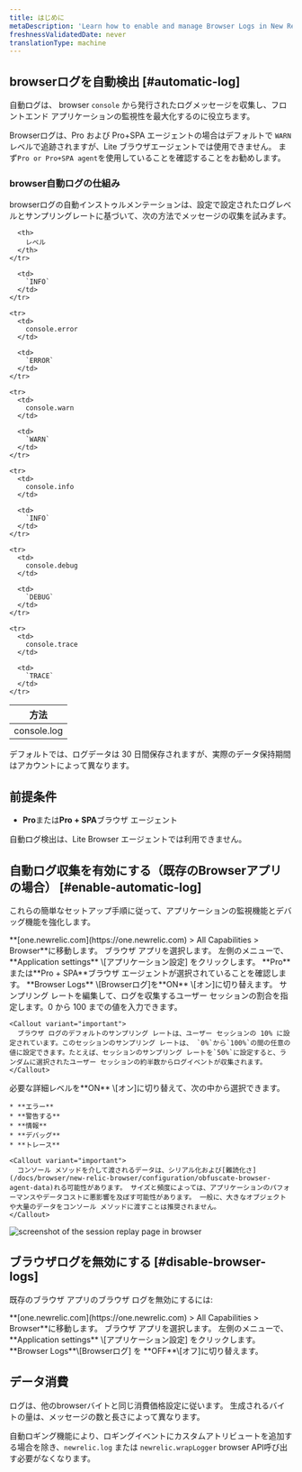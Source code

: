 ```yaml
---
title: はじめに
metaDescription: 'Learn how to enable and manage Browser Logs in New Relic, including steps for automatic log collection and how to disable the feature.'
freshnessValidatedDate: never
translationType: machine
---
```


## browserログを自動検出 [#automatic-log]

自動ログは、 browser `console` から発行されたログメッセージを収集し、フロントエンド アプリケーションの監視性を最大化するのに役立ちます。

Browserログは、Pro および Pro+SPA エージェントの場合はデフォルトで `WARN` レベルで追跡されますが、Lite ブラウザエージェントでは使用できません。 まず`Pro or Pro+SPA agent`を使用していることを確認することをお勧めします。

### browser自動ログの仕組み

browserログの自動インストゥルメンテーションは、設定で設定されたログレベルとサンプリングレートに基づいて、次の方法でメッセージの収集を試みます。

<table>
  <thead>
    <tr>
      <th style={{width: "200px"}}>
        方法
      </th>

      <th>
        レベル
      </th>
    </tr>
  </thead>

  <tbody>
    <tr>
      <td>
        console.log
      </td>

      <td>
        `INFO`
      </td>
    </tr>

    <tr>
      <td>
        console.error
      </td>

      <td>
        `ERROR`
      </td>
    </tr>

    <tr>
      <td>
        console.warn
      </td>

      <td>
        `WARN`
      </td>
    </tr>

    <tr>
      <td>
        console.info
      </td>

      <td>
        `INFO`
      </td>
    </tr>

    <tr>
      <td>
        console.debug
      </td>

      <td>
        `DEBUG`
      </td>
    </tr>

    <tr>
      <td>
        console.trace
      </td>

      <td>
        `TRACE`
      </td>
    </tr>
  </tbody>
</table>

デフォルトでは、ログデータは 30 日間保存されますが、実際のデータ保持期間はアカウントによって異なります。

## 前提条件

* **Pro**または**Pro + SPA**ブラウザ エージェント

<Callout variant="important">
  自動ログ検出は、Lite Browser エージェントでは利用できません。
</Callout>

## 自動ログ収集を有効にする（既存のBrowserアプリの場合） [#enable-automatic-log]

これらの簡単なセットアップ手順に従って、アプリケーションの監視機能とデバッグ機能を強化します。

<Steps>
  <Step>
    **[one.newrelic.com](https://one.newrelic.com) &gt; All Capabilities &gt; Browser**に移動します。
  </Step>

  <Step>
    ブラウザ アプリを選択します。
  </Step>

  <Step>
    左側のメニューで、 **Application settings** \[アプリケーション設定] をクリックします。
  </Step>

  <Step>
    **Pro**または**Pro + SPA**ブラウザ エージェントが選択されていることを確認します。
  </Step>

  <Step>
    **Browser Logs** \[Browserログ]を**ON** \[オン]に切り替えます。
  </Step>

  <Step>
    サンプリング レートを編集して、ログを収集するユーザー セッションの割合を指定します。0 から 100 までの値を入力できます。

    <Callout variant="important">
      ブラウザ ログのデフォルトのサンプリング レートは、ユーザー セッションの 10% に設定されています。このセッションのサンプリング レートは、 `0%`から`100%`の間の任意の値に設定できます。たとえば、セッションのサンプリング レートを`50%`に設定すると、ランダムに選択されたユーザー セッションの約半数からログイベントが収集されます。
    </Callout>
  </Step>

  <Step>
    必要な詳細レベルを**ON** \[オン]に切り替えて、次の中から選択できます。

    * **エラー**
    * **警告する**
    * **情報**
    * **デバッグ**
    * **トレース**

    <Callout variant="important">
      コンソール メソッドを介して渡されるデータは、シリアル化および[難読化さ](/docs/browser/new-relic-browser/configuration/obfuscate-browser-agent-data)れる可能性があります。 サイズと頻度によっては、アプリケーションのパフォーマンスやデータコストに悪影響を及ぼす可能性があります。 一般に、大きなオブジェクトや大量のデータをコンソール メソッドに渡すことは推奨されません。
    </Callout>
  </Step>
</Steps>

<img title="Session replay" alt="screenshot of the session replay page in browser" src="/images/browser-logs-overview.webp" />

## ブラウザログを無効にする [#disable-browser-logs]

既存のブラウザ アプリのブラウザ ログを無効にするには:

<Steps>
  <Step>
    **[one.newrelic.com](https://one.newrelic.com) &gt; All Capabilities &gt; Browser**に移動します。
  </Step>

  <Step>
    ブラウザ アプリを選択します。
  </Step>

  <Step>
    左側のメニューで、 **Application settings** \[アプリケーション設定] をクリックします。
  </Step>

  <Step>
    **Browser Logs**\[Browserログ] を **OFF**\[オフ]に切り替えます。
  </Step>
</Steps>

## データ消費

ログは、他のbrowserバイトと同じ消費価格設定に従います。 生成されるバイトの量は、メッセージの数と長さによって異なります。

自動ロギング機能により、ロギングイベントにカスタムアトリビュートを追加する場合を除き、`newrelic.log` または `newrelic.wrapLogger` browser API呼び出す必要がなくなります。